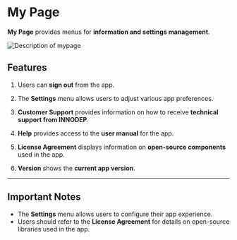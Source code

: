 # My Page

**My Page** provides menus for **information and settings management**.

<Image alt="Description of mypage" caption="Description of mypage" src="https://github.com/Innodep/vurix-mobile-docs/blob/main/assets/how-to-mypage.png?raw=true" />

## Features

1. Users can **sign out** from the app.

2. The **Settings** menu allows users to adjust various app preferences.

3. **Customer Support** provides information on how to receive **technical support from INNODEP**.

4. **Help** provides access to the **user manual** for the app.

5. **License Agreement** displays information on **open-source components** used in the app.

6. **Version** shows the **current app version**.

---

## **Important Notes**
- The **Settings** menu allows users to configure their app experience.
- Users should refer to the **License Agreement** for details on open-source libraries used in the app.
